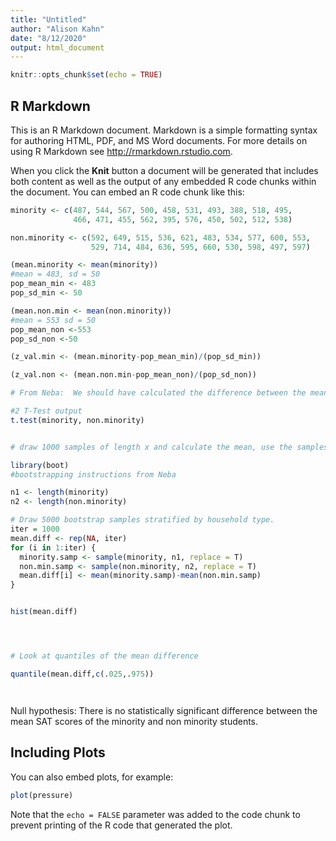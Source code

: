 ---
title: "Untitled"
author: "Alison Kahn"
date: "8/12/2020"
output: html_document
---

```{r setup, include=FALSE}
knitr::opts_chunk$set(echo = TRUE)
```

## R Markdown

This is an R Markdown document. Markdown is a simple formatting syntax for authoring HTML, PDF, and MS Word documents. For more details on using R Markdown see <http://rmarkdown.rstudio.com>.

When you click the **Knit** button a document will be generated that includes both content as well as the output of any embedded R code chunks within the document. You can embed an R code chunk like this:

```{r cars}
minority <- c(487, 544, 567, 500, 458, 531, 493, 388, 518, 495, 
              466, 471, 455, 562, 395, 576, 450, 502, 512, 538)

non.minority <- c(592, 649, 515, 536, 621, 483, 534, 577, 600, 553, 
                  529, 714, 484, 636, 595, 660, 530, 598, 497, 597)

(mean.minority <- mean(minority))
#mean = 483, sd = 50
pop_mean_min <- 483
pop_sd_min <- 50

(mean.non.min <- mean(non.minority))
#mean = 553 sd = 50
pop_mean_non <-553
pop_sd_non <-50

(z_val.min <- (mean.minority-pop_mean_min)/(pop_sd_min))

(z_val.non <- (mean.non.min-pop_mean_non)/(pop_sd_non))

# From Neba:  We should have calculated the difference between the means of the 2 groups as our z-statistic

#2 T-Test output
t.test(minority, non.minority)


# draw 1000 samples of length x and calculate the mean, use the samples as the distribution.  See if the population difference is within this confidence interval.  You are using the diff between 2 populations is 0.  You need to check that confidence interval includes 0.

library(boot)
#bootstrapping instructions from Neba

n1 <- length(minority)
n2 <- length(non.minority)

# Draw 5000 bootstrap samples stratified by household type. 
iter = 1000
mean.diff <- rep(NA, iter)
for (i in 1:iter) {
  minority.samp <- sample(minority, n1, replace = T)
  non.min.samp <- sample(non.minority, n2, replace = T)
  mean.diff[i] <- mean(minority.samp)-mean(non.min.samp)
}


hist(mean.diff)




# Look at quantiles of the mean difference

quantile(mean.diff,c(.025,.975))




```

Null hypothesis:  There is no statistically significant difference between the mean SAT scores of the minority and non minority students.

## Including Plots

You can also embed plots, for example:

```{r pressure, echo=FALSE}
plot(pressure)
```

Note that the `echo = FALSE` parameter was added to the code chunk to prevent printing of the R code that generated the plot.
